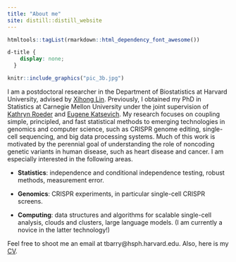 ```yaml
---
title: "About me"
site: distill::distill_website
---
```


```r
htmltools::tagList(rmarkdown::html_dependency_font_awesome())
```

```css
d-title {
    display: none;
  }
```

::: {.floatting}
```r
knitr::include_graphics("pic_3b.jpg")
```

I am a postdoctoral researcher in the Department of Biostatistics at Harvard University, advised by [Xihong Lin](https://content.sph.harvard.edu/xlin/index.html). Previously, I obtained my PhD in Statistics at Carnegie Mellon University under the joint supervision of [Kathryn Roeder](http://www.stat.cmu.edu/~roeder/) and [Eugene Katsevich](https://ekatsevi.github.io). My research focuses on coupling simple, principled, and fast statistical methods to emerging technologies in genomics and computer science, such as CRISPR genome editing, single-cell sequencing, and big data processing systems. Much of this work is motivated by the perennial goal of understanding the role of noncoding genetic variants in human disease, such as heart disease and cancer. I am especially interested in the following areas.
:::

-   **Statistics**: independence and conditional independence testing, robust methods, measurement error.

-   **Genomics**: CRISPR experiments, in particular single-cell CRISPR screens.

-   **Computing**: data structures and algorithms for scalable single-cell analysis, clouds and clusters, large language models. (I am currently a novice in the latter technology!)

Feel free to shoot me an email at tbarry@hsph.harvard.edu. Also, here is my [CV](ResumeCv/cv.pdf).